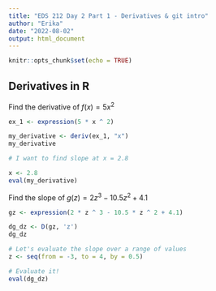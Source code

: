 ```yaml
---
title: "EDS 212 Day 2 Part 1 - Derivatives & git intro"
author: "Erika"
date: "2022-08-02"
output: html_document
---
```


```r
knitr::opts_chunk$set(echo = TRUE)
```

## Derivatives in R

Find the derivative of $f(x) = 5x^2$

```r
ex_1 <- expression(5 * x ^ 2)

my_derivative <- deriv(ex_1, "x")
my_derivative

# I want to find slope at x = 2.8

x <- 2.8
eval(my_derivative)
```

Find the slope of $g(z) = 2z^3-10.5z^2+4.1$
```r
gz <- expression(2 * z ^ 3 - 10.5 * z ^ 2 + 4.1)

dg_dz <- D(gz, 'z')
dg_dz

# Let's evaluate the slope over a range of values
z <- seq(from = -3, to = 4, by = 0.5)

# Evaluate it!
eval(dg_dz)
```


